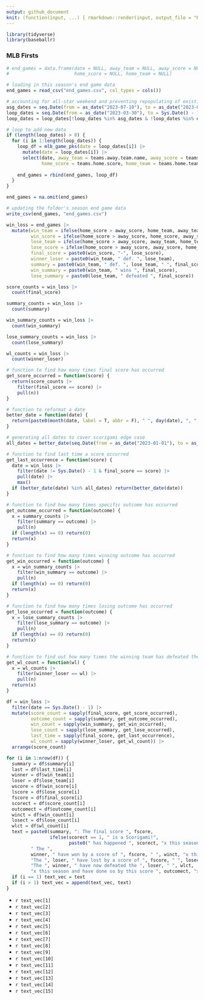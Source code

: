 ```yaml
---
output: github_document
knit: (function(input, ...) { rmarkdown::render(input, output_file = "README.md", envir = globalenv()) })
---
```


```r
library(tidyverse)
library(baseballr)
```

### MLB Firsts

```r
# end_games = data.frame(date = NULL, away_team = NULL, away_score = NULL,
#                        home_score = NULL, home_team = NULL)

# loading in this season's end game data
end_games = read_csv("end_games.csv", col_types = cols())

# accounting for all-star weekend and preventing repopulating of existing data
asg_dates = seq.Date(from = as_date("2023-07-10"), to = as_date("2023-07-13"), by = 1)
loop_dates = seq.Date(from = as_date("2023-03-30"), to = Sys.Date() - 1, by = 1)
loop_dates = loop_dates[!loop_dates %in% asg_dates & !loop_dates %in% end_games$date]

# loop to add new data
if (length(loop_dates) > 0) {
  for (i in 1:length(loop_dates)) {
    loop_df = mlb_game_pks(date = loop_dates[i]) |>
      mutate(date = loop_dates[i]) |>
      select(date, away_team = teams.away.team.name, away_score = teams.away.score,
             home_score = teams.home.score, home_team = teams.home.team.name)
    
    end_games = rbind(end_games, loop_df)
  }
}

end_games = na.omit(end_games)

# updating the folder's season end game data
write_csv(end_games, "end_games.csv")

win_loss = end_games |>
  mutate(win_team = ifelse(home_score > away_score, home_team, away_team),
         win_score = ifelse(home_score > away_score, home_score, away_score),
         lose_team = ifelse(home_score > away_score, away_team, home_team),
         lose_score = ifelse(home_score > away_score, away_score, home_score),
         final_score = paste0(win_score, "-", lose_score),
         winner_loser = paste0(win_team, " def. ", lose_team),
         summary = paste0(win_team, " def. ", lose_team, " ", final_score),
         win_summary = paste0(win_team, " wins ", final_score),
         lose_summary = paste0(lose_team, " defeated ", final_score))

score_counts = win_loss |>
  count(final_score)

summary_counts = win_loss |>
  count(summary)

win_summary_counts = win_loss |>
  count(win_summary)

lose_summary_counts = win_loss |>
  count(lose_summary)

wl_counts = win_loss |>
  count(winner_loser)

# function to find how many times final score has occurred
get_score_occurred = function(score) {
  return(score_counts |>
    filter(final_score == score) |>
    pull(n))
}

# function to reformat a date
better_date = function(date) {
  return(paste0(month(date, label = T, abbr = F), " ", day(date), ", ", year(date)))
}

# generating all dates to cover scorigami edge case
all_dates = better_date(seq.Date(from = as_date("2023-01-01"), to = as_date("2023-12-31"), by = 1))

# function to find last time a score occurred
get_last_occurrence = function(score) {
  date = win_loss |>
    filter(date != Sys.Date() - 1 & final_score == score) |>
    pull(date) |>
    max()
  if (better_date(date) %in% all_dates) return(better_date(date))
}

# function to find how many times specific outcome has occurred
get_outcome_occurred = function(outcome) {
  x = summary_counts |>
    filter(summary == outcome) |>
    pull(n)
  if (length(x) == 0) return(0)
  return(x)
}

# function to find how many times winning outcome has occurred
get_win_occurred = function(outcome) {
  x = win_summary_counts |>
    filter(win_summary == outcome) |>
    pull(n)
  if (length(x) == 0) return(0)
  return(x)
}

# function to find how many times losing outcome has occurred
get_lose_occurred = function(outcome) {
  x = lose_summary_counts |>
    filter(lose_summary == outcome) |>
    pull(n)
  if (length(x) == 0) return(0)
  return(x)
}

# function to find out how many times the winning team has defeated the losing team
get_wl_count = function(wl) {
  x = wl_counts |>
    filter(winner_loser == wl) |>
    pull(n)
  return(x)
}

df = win_loss |>
  filter(date == Sys.Date() - 1) |>
  mutate(score_count = sapply(final_score, get_score_occurred),
         outcome_count = sapply(summary, get_outcome_occurred),
         win_count = sapply(win_summary, get_win_occurred),
         lose_count = sapply(lose_summary, get_lose_occurred),
         last_time = sapply(final_score, get_last_occurrence),
         wl_count = sapply(winner_loser, get_wl_count)) |>
  arrange(score_count)

for (i in 1:nrow(df)) {
  summary = df$summary[i]
  last = df$last_time[i]
  winner = df$win_team[i]
  loser = df$lose_team[i]
  wscore = df$win_score[i]
  lscore = df$lose_score[i]
  fscore = df$final_score[i]
  scorect = df$score_count[i]
  outcomect = df$outcome_count[i]
  winct = df$win_count[i]
  losect = df$lose_count[i]
  wlct = df$wl_count[i]
  text = paste0(summary, ": The final score ", fscore,
                ifelse(scorect == 1, " is a Scorigami!",
                       paste0(" has happened ", scorect, "x this season, last occurring on ", last, ".")),
         " The ",
         winner, " have won by a score of ", fscore, " ", winct, "x this season. ",
         "The ", loser, " have lost by a score of ", fscore, " ", losect, "x this season. ",
         "The ", winner, " have now defeated the ", loser, " ", wlct,
         "x this season and have done so by this score ", outcomect, "x this season.")
  if (i == 1) text_vec = text
  if (i > 1) text_vec = append(text_vec, text)
}
```

- `r text_vec[1]`
- `r text_vec[2]`
- `r text_vec[3]`
- `r text_vec[4]`
- `r text_vec[5]`
- `r text_vec[6]`
- `r text_vec[7]`
- `r text_vec[8]`
- `r text_vec[9]`
- `r text_vec[10]`
- `r text_vec[11]`
- `r text_vec[12]`
- `r text_vec[13]`
- `r text_vec[14]`
- `r text_vec[15]`
<!-- - `r text_vec[16]` -->
<!-- - `r text_vec[17]` -->
<!-- - `r text_vec[18]` -->
<!-- - `r text_vec[19]` -->
<!-- - `r text_vec[20]` -->

























